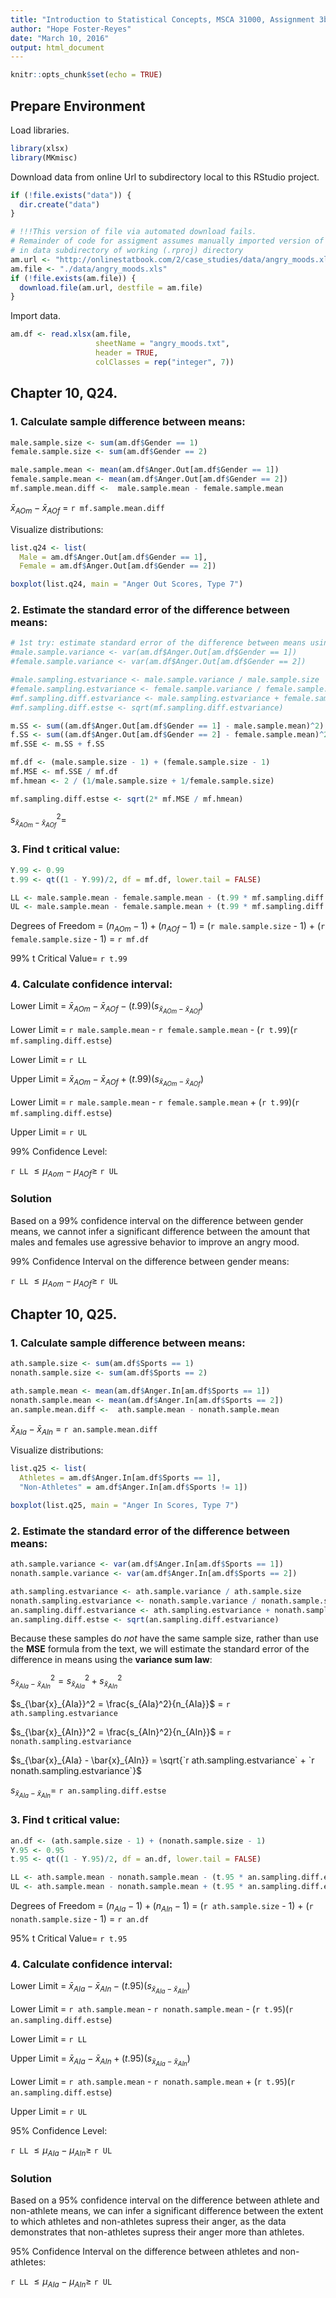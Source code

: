 ```yaml
---
title: "Introduction to Statistical Concepts, MSCA 31000, Assignment 3b"
author: "Hope Foster-Reyes"
date: "March 10, 2016"
output: html_document
---
```



```r
knitr::opts_chunk$set(echo = TRUE)
```

## Prepare Environment

Load libraries.

```r
library(xlsx)
library(MKmisc)
```


Download data from online Url to subdirectory local to this RStudio project.

```r
if (!file.exists("data")) {
  dir.create("data")
}

# !!!This version of file via automated download fails. 
# Remainder of code for assigment assumes manually imported version of .xlsx file located 
# in data subdirectory of working (.rproj) directory
am.url <- "http://onlinestatbook.com/2/case_studies/data/angry_moods.xls"
am.file <- "./data/angry_moods.xls"
if (!file.exists(am.file)) {
  download.file(am.url, destfile = am.file)
}
```

Import data.

```r
am.df <- read.xlsx(am.file, 
                   sheetName = "angry_moods.txt", 
                   header = TRUE,
                   colClasses = rep("integer", 7))
```

## Chapter 10, Q24.

### 1. Calculate sample difference between means:

```r
male.sample.size <- sum(am.df$Gender == 1)
female.sample.size <- sum(am.df$Gender == 2)

male.sample.mean <- mean(am.df$Anger.Out[am.df$Gender == 1])
female.sample.mean <- mean(am.df$Anger.Out[am.df$Gender == 2])
mf.sample.mean.diff <-  male.sample.mean - female.sample.mean
```

$\bar{x}_{AOm} - \bar{x}_{AOf}$ = `r mf.sample.mean.diff`

Visualize distributions:

```r
list.q24 <- list(
  Male = am.df$Anger.Out[am.df$Gender == 1], 
  Female = am.df$Anger.Out[am.df$Gender == 2])

boxplot(list.q24, main = "Anger Out Scores, Type 7")
```

### 2. Estimate the standard error of the difference between means:

```r
# 1st try: estimate standard error of the difference between means using variance sum law
#male.sample.variance <- var(am.df$Anger.Out[am.df$Gender == 1])
#female.sample.variance <- var(am.df$Anger.Out[am.df$Gender == 2])

#male.sampling.estvariance <- male.sample.variance / male.sample.size
#female.sampling.estvariance <- female.sample.variance / female.sample.size
#mf.sampling.diff.estvariance <- male.sampling.estvariance + female.sampling.estvariance
#mf.sampling.diff.estse <- sqrt(mf.sampling.diff.estvariance)

m.SS <- sum((am.df$Anger.Out[am.df$Gender == 1] - male.sample.mean)^2)
f.SS <- sum((am.df$Anger.Out[am.df$Gender == 2] - female.sample.mean)^2)
mf.SSE <- m.SS + f.SS

mf.df <- (male.sample.size - 1) + (female.sample.size - 1)
mf.MSE <- mf.SSE / mf.df
mf.hmean <- 2 / (1/male.sample.size + 1/female.sample.size)

mf.sampling.diff.estse <- sqrt(2* mf.MSE / mf.hmean)
```


$s_{\bar{x}_{AOm} - \bar{x}_{AOf}}^2 =$

### 3. Find t critical value:

```r
Y.99 <- 0.99
t.99 <- qt((1 - Y.99)/2, df = mf.df, lower.tail = FALSE)

LL <- male.sample.mean - female.sample.mean - (t.99 * mf.sampling.diff.estse)
UL <- male.sample.mean - female.sample.mean + (t.99 * mf.sampling.diff.estse)

```

Degrees of Freedom = $(n_{AOm} - 1) + (n_{AOf} - 1)$ = (`r male.sample.size` - 1) + (`r female.sample.size` - 1) = `r mf.df`

99% t Critical Value= `r t.99`

### 4. Calculate confidence interval:

Lower Limit = $\bar{x}_{AOm} - \bar{x}_{AOf} - (t.99)(s_{\bar{x}_{AOm} - \bar{x}_{AOf}})$

Lower Limit = `r male.sample.mean` - `r female.sample.mean` - (`r t.99`)(`r mf.sampling.diff.estse`)

Lower Limit = `r LL`

Upper Limit = $\bar{x}_{AOm} - \bar{x}_{AOf} + (t.99)(s_{\bar{x}_{AOm} - \bar{x}_{AOf}})$

Lower Limit = `r male.sample.mean` - `r female.sample.mean` + (`r t.99`)(`r mf.sampling.diff.estse`)

Upper Limit = `r UL`

99% Confidence Level:

`r LL` $\leq \mu_{Aom} - \mu_{AOf} \geq$ `r UL`

### Solution

Based on a 99% confidence interval on the difference between gender means, we cannot infer a significant difference between the amount that males and females use agressive behavior to improve an angry mood.

99% Confidence Interval on the difference between gender means:

`r LL` $\leq \mu_{Aom} - \mu_{AOf} \geq$ `r UL`

## Chapter 10, Q25.

### 1. Calculate sample difference between means:

```r
ath.sample.size <- sum(am.df$Sports == 1)
nonath.sample.size <- sum(am.df$Sports == 2)

ath.sample.mean <- mean(am.df$Anger.In[am.df$Sports == 1])
nonath.sample.mean <- mean(am.df$Anger.In[am.df$Sports == 2])
an.sample.mean.diff <-  ath.sample.mean - nonath.sample.mean
```

$\bar{x}_{AIa} - \bar{x}_{AIn}$ = `r an.sample.mean.diff`

Visualize distributions:

```r
list.q25 <- list(
  Athletes = am.df$Anger.In[am.df$Sports == 1], 
  "Non-Athletes" = am.df$Anger.In[am.df$Sports != 1])

boxplot(list.q25, main = "Anger In Scores, Type 7")
```

### 2. Estimate the standard error of the difference between means:

```r
ath.sample.variance <- var(am.df$Anger.In[am.df$Sports == 1])
nonath.sample.variance <- var(am.df$Anger.In[am.df$Sports == 2])

ath.sampling.estvariance <- ath.sample.variance / ath.sample.size
nonath.sampling.estvariance <- nonath.sample.variance / nonath.sample.size
an.sampling.diff.estvariance <- ath.sampling.estvariance + nonath.sampling.estvariance
an.sampling.diff.estse <- sqrt(an.sampling.diff.estvariance)
```

Because these samples do *not* have the same sample size, rather than use the **MSE** formula from the text, we will estimate the standard error of the difference in means using the **variance sum law**:

$s_{\bar{x}_{AIa} - \bar{x}_{AIn}}^2 = s_{\bar{x}_{AIa}}^2 + s_{\bar{x}_{AIn}}^2$

$s_{\bar{x}_{AIa}}^2 = \frac{s_{AIa}^2}{n_{AIa}}$ = `r ath.sampling.estvariance`

$s_{\bar{x}_{AIn}}^2 = \frac{s_{AIn}^2}{n_{AIn}}$ = `r nonath.sampling.estvariance`

$s_{\bar{x}_{AIa} - \bar{x}_{AIn}} = \sqrt{`r ath.sampling.estvariance` + `r nonath.sampling.estvariance`}$

$s_{\bar{x}_{AIa} - \bar{x}_{AIn}} =$ `r an.sampling.diff.estse`

### 3. Find t critical value:

```r
an.df <- (ath.sample.size - 1) + (nonath.sample.size - 1)
Y.95 <- 0.95
t.95 <- qt((1 - Y.95)/2, df = an.df, lower.tail = FALSE)

LL <- ath.sample.mean - nonath.sample.mean - (t.95 * an.sampling.diff.estse)
UL <- ath.sample.mean - nonath.sample.mean + (t.95 * an.sampling.diff.estse)

```

Degrees of Freedom = $(n_{AIa} - 1) + (n_{AIn} - 1)$ = (`r ath.sample.size` - 1) + (`r nonath.sample.size` - 1) = `r an.df`

95% t Critical Value= `r t.95`

### 4. Calculate confidence interval:

Lower Limit = $\bar{x}_{AIa} - \bar{x}_{AIn} - (t.95)(s_{\bar{x}_{AIa} - \bar{x}_{AIn}})$

Lower Limit = `r ath.sample.mean` - `r nonath.sample.mean` - (`r t.95`)(`r an.sampling.diff.estse`)

Lower Limit = `r LL`

Upper Limit = $\bar{x}_{AIa} - \bar{x}_{AIn} + (t.95)(s_{\bar{x}_{AIa} - \bar{x}_{AIn}})$

Lower Limit = `r ath.sample.mean` - `r nonath.sample.mean` + (`r t.95`)(`r an.sampling.diff.estse`)

Upper Limit = `r UL`

95% Confidence Level:

`r LL` $\leq \mu_{AIa} - \mu_{AIn} \geq$ `r UL`

### Solution

Based on a 95% confidence interval on the difference between athlete and non-athlete means, we can infer a significant difference between the extent to which athletes and non-athletes supress their anger, as the data demonstrates that non-athletes supress their anger more than athletes.

95% Confidence Interval on the difference between athletes and non-athletes:

`r LL` $\leq \mu_{AIa} - \mu_{AIn} \geq$ `r UL`

